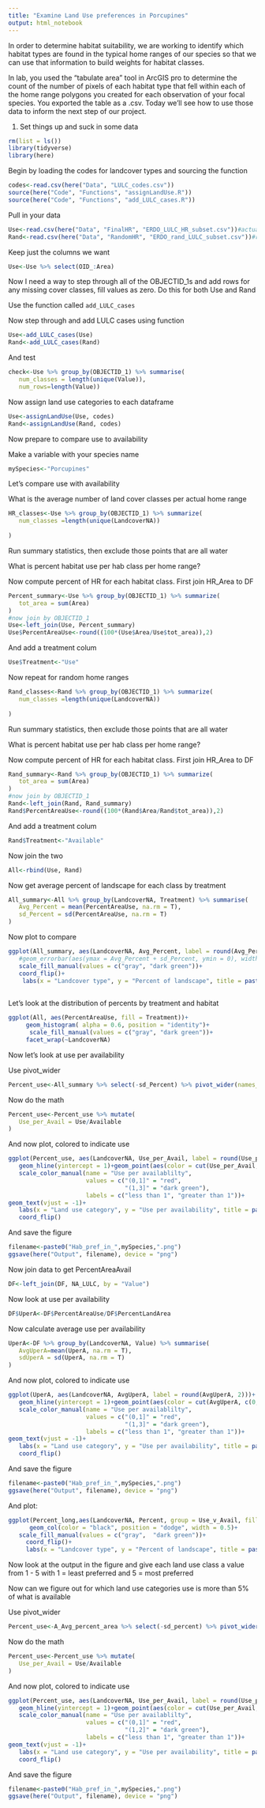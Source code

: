 ```yaml
---
title: "Examine Land Use preferences in Porcupines"
output: html_notebook
---
```


In order to determine habitat suitability, we are working to identify which habitat types are found in the typical home ranges of our species so that we can use that information to build weights for habitat classes.

In lab, you used the "tabulate area" tool in ArcGIS pro to determine the count of the number of pixels of each habitat type that fell within each of the home range polygons you created for each observation of your focal species. You exported the table as a .csv. Today we'll see how to use those data to inform the next step of our project.

1. Set things up and suck in some data
```r
rm(list = ls())
library(tidyverse)
library(here)
```

Begin by loading the codes for landcover types and sourcing the function
```r
codes<-read.csv(here("Data", "LULC_codes.csv"))
source(here("Code", "Functions", "assignLandUse.R"))
source(here("Code", "Functions", "add_LULC_cases.R"))
```
Pull in your data

```r
Use<-read.csv(here("Data", "FinalHR", "ERDO_LULC_HR_subset.csv"))#actual habitat use
Rand<-read.csv(here("Data", "RandomHR", "ERDO_rand_LULC_subset.csv"))#random habitat use
```
Keep just the columns we want

```r
Use<-Use %>% select(OID_:Area)
```
Now I need a way to step through all of the OBJECTID_1s and add rows for any missing cover classes, fill values as zero. Do this for both Use and Rand

Use the function called `add_LULC_cases`

Now step through and add LULC cases using function
```r
Use<-add_LULC_cases(Use)
Rand<-add_LULC_cases(Rand)
```
And test
```r
check<-Use %>% group_by(OBJECTID_1) %>% summarise(
   num_classes = length(unique(Value)),
   num_rows=length(Value))
```
Now assign land use categories to each dataframe
```r
Use<-assignLandUse(Use, codes)
Rand<-assignLandUse(Rand, codes)
```

Now prepare to compare use to availability

Make a variable with your species name
```r
mySpecies<-"Porcupines"
```

Let's compare use with availability

What is the average number of land cover classes per actual home range
```r
HR_classes<-Use %>% group_by(OBJECTID_1) %>% summarize(
   num_classes =length(unique(LandcoverNA))
   
)
```

Run summary statistics, then exclude those points that are all water


What is percent habitat use per hab class per home range?

Now compute percent of HR for each habitat class. First join HR_Area to DF

```r
Percent_summary<-Use %>% group_by(OBJECTID_1) %>% summarize(
   tot_area = sum(Area)
)
#now join by OBJECTID_1
Use<-left_join(Use, Percent_summary)
Use$PercentAreaUse<-round((100*(Use$Area/Use$tot_area)),2)
```
And add a treatment colum
```r
Use$Treatment<-"Use"
```


Now repeat for random home ranges

```r
Rand_classes<-Rand %>% group_by(OBJECTID_1) %>% summarize(
   num_classes =length(unique(LandcoverNA))
   
)
```

Run summary statistics, then exclude those points that are all water


What is percent habitat use per hab class per home range?


Now compute percent of HR for each habitat class. First join HR_Area to DF

```r
Rand_summary<-Rand %>% group_by(OBJECTID_1) %>% summarize(
   tot_area = sum(Area)
)
#now join by OBJECTID_1
Rand<-left_join(Rand, Rand_summary)
Rand$PercentAreaUse<-round((100*(Rand$Area/Rand$tot_area)),2)
```
And add a treatment colum
```r
Rand$Treatment<-"Available"
```

Now join the two 
```r
All<-rbind(Use, Rand)
```

Now get average percent of landscape for each class by treatment

```r
All_summary<-All %>% group_by(LandcoverNA, Treatment) %>% summarise(
   Avg_Percent = mean(PercentAreaUse, na.rm = T),
   sd_Percent = sd(PercentAreaUse, na.rm = T)
)
```
Now plot to compare
```r
ggplot(All_summary, aes(LandcoverNA, Avg_Percent, label = round(Avg_Percent, 2), fill = Treatment))+
   #geom_errorbar(aes(ymax = Avg_Percent + sd_Percent, ymin = 0), width = 0.33, position = position_dodge(0.5))+geom_col(color = "black", position = "dodge", width = 0.5)+
   scale_fill_manual(values = c("gray", "dark green"))+
   coord_flip()+
    labs(x = "Landcover type", y = "Percent of landscape", title = paste0("Distribution of available vs.used habitat types in ", mySpecies))
   
```

Let's look at the distribution of percents by treatment and habitat

```r
ggplot(All, aes(PercentAreaUse, fill = Treatment))+
     geom_histogram( alpha = 0.6, position = "identity")+
      scale_fill_manual(values = c("gray", "dark green"))+
     facet_wrap(~LandcoverNA)
```

Now let's look at use per availability

Use pivot_wider
```r
Percent_use<-All_summary %>% select(-sd_Percent) %>% pivot_wider(names_from = Treatment, values_from = Avg_Percent)
```
Now do the math
```r
Percent_use<-Percent_use %>% mutate(
   Use_per_Avail = Use/Available
)
```
And now plot, colored to indicate use

```r
ggplot(Percent_use, aes(LandcoverNA, Use_per_Avail, label = round(Use_per_Avail, 2)))+
   geom_hline(yintercept = 1)+geom_point(aes(color = cut(Use_per_Avail, c(0,1,3))), size = 2)+
   scale_color_manual(name = "Use per availablilty",
                      values = c("(0,1]" = "red",
                                 "(1,3]" = "dark green"),
                      labels = c("less than 1", "greater than 1"))+
geom_text(vjust = -1)+
   labs(x = "Land use category", y = "Use per availability", title = paste0("Habitat preference in ",mySpecies))+
   coord_flip()
```



And save the figure

```r
filename<-paste0("Hab_pref_in_",mySpecies,".png")
ggsave(here("Output", filename), device = "png")
```








Now join data to get PercentAreaAvail

```r
DF<-left_join(DF, NA_LULC, by = "Value")
```
Now look at use per availability

```r
DF$UperA<-DF$PercentAreaUse/DF$PercentLandArea
```

Now calculate average use per availability
```r

UperA<-DF %>% group_by(LandcoverNA, Value) %>% summarise(
   AvgUperA=mean(UperA, na.rm = T),
   sdUperA = sd(UperA, na.rm = T)
)

```
And now plot, colored to indicate use

```r
ggplot(UperA, aes(LandcoverNA, AvgUperA, label = round(AvgUperA, 2)))+
   geom_hline(yintercept = 1)+geom_point(aes(color = cut(AvgUperA, c(0,1,3))), size = 2)+
   scale_color_manual(name = "Use per availablilty",
                      values = c("(0,1]" = "red",
                                 "(1,3]" = "dark green"),
                      labels = c("less than 1", "greater than 1"))+
geom_text(vjust = -1)+
   labs(x = "Land use category", y = "Use per availability", title = paste0("Habitat preference in ",mySpecies))+
   coord_flip()
```
And save the figure

```r
filename<-paste0("Hab_pref_in_",mySpecies,".png")
ggsave(here("Output", filename), device = "png")
```


And plot:

```r
ggplot(Percent_long,aes(LandcoverNA, Percent, group = Use_v_Avail, fill = Use_v_Avail))+
      geom_col(color = "black", position = "dodge", width = 0.5)+
   scale_fill_manual(values = c("gray",  "dark green"))+
     coord_flip()+
     labs(x = "Landcover type", y = "Percent of landscape", title = paste0("Distribution of available vs.used habitat types in ",mySpecies))


```
Now look at the output in the figure and give each land use class a value from 1 - 5 with 1 = least preferred and 5 = most preferred

Now can we figure out for which land use categories use is more than 5% of what is available

Use pivot_wider
```r
Percent_use<-A_Avg_percent_area %>% select(-sd_percent) %>% pivot_wider(names_from = Treatment, values_from = Mean_percent)
```
Now do the math
```r
Percent_use<-Percent_use %>% mutate(
   Use_per_Avail = Use/Available
)
```
And now plot, colored to indicate use

```r
ggplot(Percent_use, aes(LandcoverNA, Use_per_Avail, label = round(Use_per_Avail, 2)))+
   geom_hline(yintercept = 1)+geom_point(aes(color = cut(Use_per_Avail, c(0,1,2))), size = 2)+
   scale_color_manual(name = "Use per availablilty",
                      values = c("(0,1]" = "red",
                                 "(1,2]" = "dark green"),
                      labels = c("less than 1", "greater than 1"))+
geom_text(vjust = -1)+
   labs(x = "Land use category", y = "Use per availability", title = paste0("Habitat preference in ",mySpecies))+
   coord_flip()
```
And save the figure

```r
filename<-paste0("Hab_pref_in_",mySpecies,".png")
ggsave(here("Output", filename), device = "png")
```

